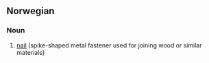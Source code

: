 ==Norwegian==

===Noun===
{{infl|no|noun}}

# [[nail]] (spike-shaped metal fastener used for joining wood or similar materials)

{{tbot entry|Norwegian|nail|2007|November}}